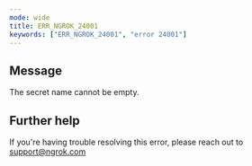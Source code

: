 ```yaml
---
mode: wide
title: ERR_NGROK_24001
keywords: ["ERR_NGROK_24001", "error 24001"]
---
```


## Message

The secret name cannot be empty.

## Further help

If you're having trouble resolving this error, please reach out to [support@ngrok.com](mailto:support@ngrok.com?subject=Help%20with%20ERR_NGROK_24001)
